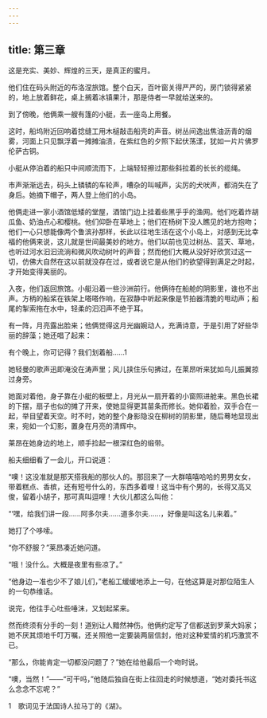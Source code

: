 ```yaml
---
---
---
```

title: 第三章
---




这是充实、美妙、辉煌的三天，是真正的蜜月。

他们住在码头附近的布洛涅旅馆。整个白天，百叶窗关得严严的，房门锁得紧紧的，地上放着鲜花，桌上搁着冰镇果汁，那是侍者一早就给送来的。

到了傍晚，他俩乘一艘有篷的小艇，去一座岛上用餐。

这时，船坞附近回响着捻缝工用木槌敲击船壳的声音。树丛间逸出焦油沥青的烟雾，河面上只见飘浮着一摊摊油渍，在紫红色的夕照下起伏荡漾，犹如一片片佛罗伦萨古铜。

小艇从停泊着的船只中间顺流而下，上端轻轻擦过那些斜拉着的长长的缆绳。

市声渐渐远去，码头上辚辚的车轮声，嘈杂的叫喊声，尖厉的犬吠声，都消失在了身后。她摘下帽子，两人登上他们的小岛。

他俩走进一家小酒馆低矮的堂屋，酒馆门边上挂着些黑乎乎的渔网。他们吃着炸胡瓜鱼、奶油点心和樱桃。他们仰卧在草地上；他们在杨树下没人瞧见的地方抱吻；他们一心只想能像两个鲁滨孙那样，长此以往地生活在这个小岛上，对感到无比幸福的他俩来说，这儿就是世间最美妙的地方。他们以前也见过树丛、蓝天、草地，也听过河水汩汩流淌和微风吹动树叶的声音；然而他们大概从没好好欣赏过这一切，仿佛大自然在这以前就没存在过，或者说它是从他们的欲望得到满足之时起，才开始变得美丽的。

入夜，他们返回旅馆。小艇沿着一些沙洲前行。他俩待在船舱的阴影里，谁也不出声。方柄的船桨在铁架上嗒嗒作响，在寂静中听起来像是节拍器清脆的甩动声；船尾的掣索拖在水中，轻柔的汩汩声不绝于耳。

有一阵，月亮露出脸来；他俩觉得这月光幽婉动人，充满诗意，于是引用了好些华丽的辞藻；她还唱了起来：


有个晚上，你可记得？我们划着船……1

她轻曼的歌声迅即淹没在涛声里；风儿挟住乐句拂过，在莱昂听来犹如鸟儿振翼掠过身旁。

她面对着他，身子靠在小艇的板壁上，月光从一扇开着的小窗照进舱来。黑色长裙的下摆，扇子也似的摊了开来，使她显得更其苗条而修长。她仰着脸，双手合在一起，举目望着天空。时不时，她的整个身影隐没在柳树的阴影里，随后蓦地显现出来，宛如一个幻影，置身在月亮的清辉中。

莱昂在她身边的地上，顺手捡起一根深红色的缎带。

船夫细细看了一会儿，开口说道：

“噢！这没准就是那天搭我船的那伙人的。那回来了一大群嘻嘻哈哈的男男女女，带着糕点、香槟，还有短号什么的，东西多着哩！这当中有个男的，长得又高又俊，留着小胡子，那可真叫逗哩！大伙儿都这么叫他：

“‘嘿，给我们讲一段……阿多尔夫……道多尔夫……，好像是叫这名儿来着。”

她打了个哆嗦。

“你不舒服？”莱昂凑近她问道。

“哦！没什么。大概是夜里有些凉了。”

“他身边一准也少不了娘儿们，”老船工缓缓地添上一句，在他这算是对那位陌生人的一句恭维话。

说完，他往手心吐些唾沫，又划起桨来。

然而终须有分手的一刻！道别让人黯然神伤。他俩约定写了信都送到罗莱大妈家；她不厌其烦地千叮万嘱，还关照他一定要装两层信封，他对这种爱情的机巧激赏不已。

“那么，你能肯定一切都没问题了？”她在给他最后一个吻时说。

“噢，当然！”——“可干吗，”他随后独自在街上往回走的时候想道，“她对委托书这么念念不忘呢？”





1　歌词见于法国诗人拉马丁的《湖》。